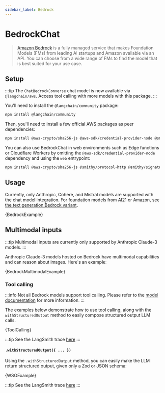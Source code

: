 ```yaml
---
sidebar_label: Bedrock
---
```


# BedrockChat

> [Amazon Bedrock](https://aws.amazon.com/bedrock/) is a fully managed service that makes Foundation Models (FMs)
> from leading AI startups and Amazon available via an API. You can choose from a wide range of FMs to find the model that is best suited for your use case.

## Setup

:::tip
The `ChatBedrockConverse` chat model is now available via `@langchain/aws`. Access tool calling with more models with this package. 
:::

You'll need to install the `@langchain/community` package:


<IntegrationInstallTooltip></IntegrationInstallTooltip>

```bash npm2yarn
npm install @langchain/community
```

Then, you'll need to install a few official AWS packages as peer dependencies:

```bash npm2yarn
npm install @aws-crypto/sha256-js @aws-sdk/credential-provider-node @smithy/protocol-http @smithy/signature-v4 @smithy/eventstream-codec @smithy/util-utf8 @aws-sdk/types
```

You can also use BedrockChat in web environments such as Edge functions or Cloudflare Workers by omitting the `@aws-sdk/credential-provider-node` dependency
and using the `web` entrypoint:

```bash npm2yarn
npm install @aws-crypto/sha256-js @smithy/protocol-http @smithy/signature-v4 @smithy/eventstream-codec @smithy/util-utf8 @aws-sdk/types
```

## Usage


<UnifiedModelParamsTooltip></UnifiedModelParamsTooltip>

Currently, only Anthropic, Cohere, and Mistral models are supported with the chat model integration. For foundation models from AI21 or Amazon, see [the text generation Bedrock variant](/docs/integrations/llms/bedrock).


<CodeBlock language="typescript">{BedrockExample}</CodeBlock>

## Multimodal inputs

:::tip
Multimodal inputs are currently only supported by Anthropic Claude-3 models.
:::

Anthropic Claude-3 models hosted on Bedrock have multimodal capabilities and can reason about images. Here's an example:


<CodeBlock language="typescript">{BedrockMultimodalExample}</CodeBlock>

### Tool calling

:::info
Not all Bedrock models support tool calling. Please refer to the [model documentation](https://docs.aws.amazon.com/bedrock/latest/APIReference/welcome.html) for more information.
:::

The examples below demonstrate how to use tool calling, along with the `withStructuredOutput` method to easily compose structured output LLM calls.


<CodeBlock language="typescript">{ToolCalling}</CodeBlock>

:::tip
See the LangSmith trace [here](https://smith.langchain.com/public/003a684d-90eb-406e-a146-8ee5e617921b/r)
:::

#### `.withStructuredOutput({ ... })`

Using the `.withStructuredOutput` method, you can easily make the LLM return structured output, given only a Zod or JSON schema:


<CodeBlock language="typescript">{WSOExample}</CodeBlock>

:::tip
See the LangSmith trace [here](https://smith.langchain.com/public/1f7b1ad8-e4ac-4965-8ce1-fae06005f3d7/r)
:::
